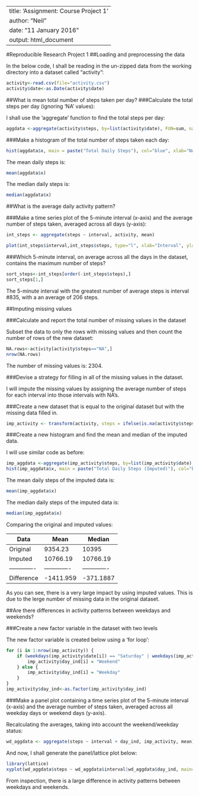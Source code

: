 
---
title: 'Assignment: Course Project 1'
author: "Neil"
date: "11 January 2016"
output: html_document
---

#Reproducible Research Project 1
##Loading and preprocessing the data

In the below code, I shall be reading in the un-zipped data from the working directory into a dataset called "activity":

```r
activity<-read.csv(file="activity.csv")
activity$date<-as.Date(activity$date)
```


##What is mean total number of steps taken per day?
###Calculate the total steps per day (ignoring 'NA' values):

I shall use the 'aggregate' function to find the total steps per day:

```r
aggdata <-aggregate(activity$steps, by=list(activity$date), FUN=sum, na.rm=TRUE)
```

###Make a histogram of the total number of steps taken each day:

```r
hist(aggdata$x, main = paste("Total Daily Steps"), col="blue", xlab="Number of Steps")
```

The mean daily steps is:
```r
mean(aggdata$x)
```


The median daily steps is: 
```r
median(aggdata$x)
```
 
  
  
##What is the average daily activity pattern?

###Make a time series plot of the 5-minute interval (x-axis) and the average number of steps taken, averaged across all days (y-axis):

```r
int_steps <- aggregate(steps ~ interval, activity, mean)

plot(int_steps$interval,int_steps$steps, type="l", xlab="Interval", ylab="Number of Steps",main="Average Number of Steps per Interval")
```

###Which 5-minute interval, on average across all the days in the dataset, contains the maximum number of steps?


```r
sort_steps<-int_steps[order(-int_steps$steps),]
sort_steps[1,]
```

The 5-minute interval with the greatest number of average steps is interval #835, with a an average of 206 steps.


##Imputing missing values

###Calculate and report the total number of missing values in the dataset

Subset the data to only the rows with missing values and then count the number of rows of the new dataset:

```r
NA.rows<-activity[activity$steps=="NA",]
nrow(NA.rows)
```

The number of missing values is: 2304.


###Devise a strategy for filling in all of the missing values in the dataset. 

I will impute the missing values by assigning the average number of steps for each interval into those intervals with NA's. 

###Create a new dataset that is equal to the original dataset but with the missing data filled in.

```r
imp_activity <- transform(activity, steps = ifelse(is.na(activity$steps), int_steps$steps[match(activity$interval, int_steps$interval)], activity$steps))
```

###Create a new histogram and find the mean and median of the imputed data.

I will use similar code as before:

```r
imp_aggdata <-aggregate(imp_activity$steps, by=list(imp_activity$date), FUN=sum)
hist(imp_aggdata$x, main = paste("Total Daily Steps (Imputed)"), col="blue", xlab="Number of Steps")
```

The mean daily steps of the imputed data is:
```r
mean(imp_aggdata$x)
```


The median daily steps of the imputed data is: 
```r
median(imp_aggdata$x)
```
 
Comparing the original and imputed values:

Data          | Mean          | Median        |
------------- | ------------- | ------------- |  
Original      | 9354.23       | 10395         |
Imputed       | 10766.19      | 10766.19      |
------------- | ------------- | ------------- |  
Difference    | -1411.959     | -371.1887     |



As you can see, there is a very large impact by using imputed values.  This is due to the lerge number of missing data in the original dataset.
  
   
   
##Are there differences in activity patterns between weekdays and weekends?

###Create a new factor variable in the dataset with two levels

The new factor variable is created below using a 'for loop':

```r
for (i in 1:nrow(imp_activity)) {
    if (weekdays(imp_activity$date[i]) == "Saturday" | weekdays(imp_activity$date[i]) == "Sunday") {
        imp_activity$day_ind[i] = "Weekend"
    } else {
        imp_activity$day_ind[i] = "Weekday"
    }
}
imp_activity$day_ind<-as.factor(imp_activity$day_ind)
```

###Make a panel plot containing a time series plot of the 5-minute interval (x-axis) and the average number of steps taken, averaged across all weekday days or weekend days (y-axis).

Recalculating the averages, taking into account the weekend/weekday status:

```r
wd_aggdata <- aggregate(steps ~ interval + day_ind, imp_activity, mean)
```

And now, I shall generate the panel/lattice plot below:

```r
library(lattice)
xyplot(wd_aggdata$steps ~ wd_aggdata$interval|wd_aggdata$day_ind, main="Average Steps per Day by Interval",xlab="Interval", ylab="Steps",layout=c(1,2), type="l")
```

From inspection, there is a large difference in activity patterns between weekdays and weekends.
